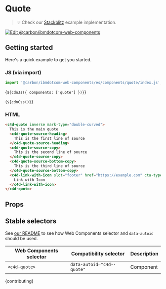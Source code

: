 
<Meta of={QuoteStories} />

# Quote

> 💡 Check our
> [Stackblitz](https://stackblitz.com/github/carbon-design-system/carbon-for-ibm-dotcom/tree/main/packages/web-components/examples/stackblitz/components/quote)
> example implementation.

[![Edit @carbon/ibmdotcom-web-components](https://developer.stackblitz.com/img/open_in_stackblitz.svg)](https://stackblitz.com/github/carbon-design-system/carbon-for-ibm-dotcom/tree/main/packages/web-components/examples/stackblitz/components/quote)

## Getting started

Here's a quick example to get you started.

### JS (via import)

```javascript
import '@carbon/ibmdotcom-web-components/es/components/quote/index.js';
```

<Markdown>{`${cdnJs({ components: ['quote'] })}`}</Markdown>

<Markdown>{`${cdnCss()}`}</Markdown>

### HTML

```html
<c4d-quote inverse mark-type="double-curved">
  This is the main quote
  <c4d-quote-source-heading>
    This is the first line of source
  </c4d-quote-source-heading>
  <c4d-quote-source-copy>
    This is the second line of source
  </c4d-quote-source-copy>
  <c4d-quote-source-bottom-copy>
    This is the third line of source
  </c4d-quote-source-bottom-copy>
  <c4d-link-with-icon slot="footer" href="https://example.com" cta-type="local">
    Link with Icon
  </c4d-link-with-icon>
</c4d-quote>
```

## Props

<ArgTypes of="c4d-quote" />

## Stable selectors

See
[our README](https://github.com/carbon-design-system/carbon-for-ibm-dotcom/tree/main/packages/web-components#stable-selectors-for-analytics-and-integratione2e-testing-in-web-components)
to see how Web Components selector and `data-autoid` should be used.

| Web Components selector | Compatibility selector     | Description |
| ----------------------- | -------------------------- | ----------- |
| `<c4d-quote>`           | `data-autoid="c4d--quote"` | Component   |

<Markdown>{contributing}</Markdown>
